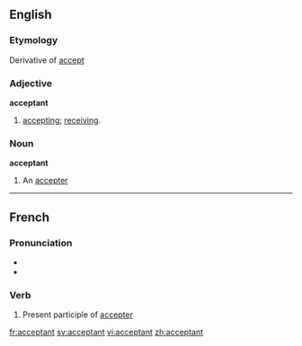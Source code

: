 ==English==
===Etymology===
Derivative of [[accept]]
===Adjective===
'''acceptant'''
#[[accepting]]; [[receiving]].
===Noun===
'''acceptant'''
#An [[accepter]]
----
==French==

===Pronunciation===
*{{IPA|/ak.sɛp.tɑ̃/}}
*{{SAMPA|/ak.sEp.tA~/}}

===Verb===
#Present participle of [[accepter]]

[[fr:acceptant]]
[[sv:acceptant]]
[[vi:acceptant]]
[[zh:acceptant]]